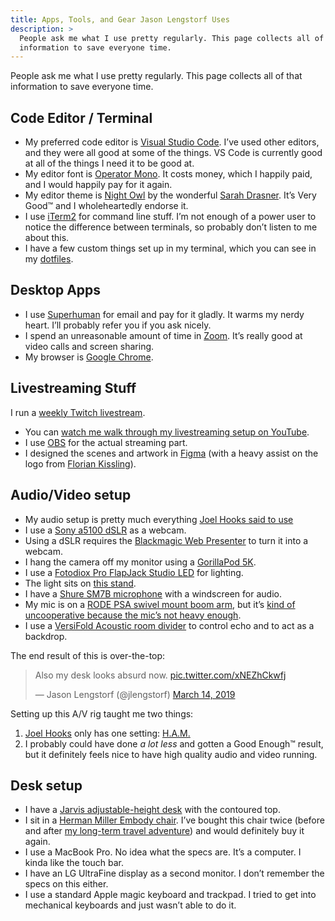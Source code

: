 ```yaml
---
title: Apps, Tools, and Gear Jason Lengstorf Uses
description: >
  People ask me what I use pretty regularly. This page collects all of that
  information to save everyone time.
---
```


People ask me what I use pretty regularly. This page collects all of that information to save everyone time.

## Code Editor / Terminal

* My preferred code editor is [Visual Studio Code](https://code.visualstudio.com/). I’ve used other editors, and they were all good at some of the things. VS Code is currently good at all of the things I need it to be good at.
* My editor font is [Operator Mono](http://www.typography.com/fonts/operator/overview/). It costs money, which I happily paid, and I would happily pay for it again.
* My editor theme is [Night Owl](https://marketplace.visualstudio.com/items?itemName=sdras.night-owl) by the wonderful [Sarah Drasner](https://sarahdrasnerdesign.com/). It’s Very Good™ and I wholeheartedly endorse it.
* I use [iTerm2](https://www.iterm2.com/) for command line stuff. I’m not enough of a power user to notice the difference between terminals, so probably don’t listen to me about this.
* I have a few custom things set up in my terminal, which you can see in my [dotfiles](https://github.com/jlengstorf/dotfiles).

## Desktop Apps

* I use [Superhuman](https://superhuman.com/) for email and pay for it gladly. It warms my nerdy heart. I’ll probably refer you if you ask nicely.
* I spend an unreasonable amount of time in [Zoom](https://zoom.us/). It’s really good at video calls and screen sharing.
* My browser is [Google Chrome](https://www.google.com/chrome/).

## Livestreaming Stuff

I run a [weekly Twitch livestream](https://twitch.tv/jlengstorf).

* You can [watch me walk through my livestreaming setup on YouTube](https://www.youtube.com/watch?v=VB4_mpLdmsg).
* I use [OBS](https://obsproject.com/) for the actual streaming part.
* I designed the scenes and artwork in [Figma](https://www.figma.com) (with a heavy assist on the logo from [Florian Kissling](https://twitter.com/fk)).

## Audio/Video setup

* My audio setup is pretty much everything [Joel Hooks said to use](https://joelhooks.com/dSLR-webcam-for-live-streaming)
* I use a [Sony a5100 dSLR](https://smile.amazon.com/dp/B00MHPAFAG/) as a webcam.
* Using a dSLR requires the [Blackmagic Web Presenter](https://smile.amazon.com/dp/B01N5YEI0O/) to turn it into a webcam.
* I hang the camera off my monitor using a [GorillaPod 5K](https://smile.amazon.com/dp/B074WG19MP/).
* I use a [Fotodiox Pro FlapJack Studio LED](https://smile.amazon.com/dp/B013TSPWXO/) for lighting.
* The light sits on [this stand](https://smile.amazon.com/dp/B001D2GQ8Y/).
* I have a [Shure SM7B microphone](https://www.shure.com/en-US/products/microphones/sm7b) with a windscreen for audio.
* My mic is on a [RODE PSA swivel mount boom arm](https://smile.amazon.com/dp/B001D7UYBO/), but it’s [kind of uncooperative because the mic’s not heavy enough](https://twitter.com/jlengstorf/status/1020445057294319617).
* I use a [VersiFold Acoustic room divider](https://www.versare.com/shop/versifold-acoustical-room-divider.html) to control echo and to act as a backdrop.

The end result of this is over-the-top:

<blockquote className="twitter-tweet" data-conversation="none" data-dnt="true"><p lang="en" dir="ltr">Also my desk looks absurd now. <a href="https://t.co/xNEZhCkwfj">pic.twitter.com/xNEZhCkwfj</a></p>&mdash; Jason Lengstorf (@jlengstorf) <a href="https://twitter.com/jlengstorf/status/1106304180937986070?ref_src=twsrc%5Etfw">March 14, 2019</a></blockquote>

Setting up this A/V rig taught me two things:

1. [Joel Hooks](https://twitter.com/jhooks) only has one setting: [H.A.M.](https://youtu.be/UtoHI0JEfDg?t=107)
2. I probably could have done _a lot less_ and gotten a Good Enough™ result, but it definitely feels nice to have high quality audio and video running.

## Desk setup

* I have a [Jarvis adjustable-height desk](https://www.fully.com/standing-desks/jarvis/jarvis-adjustable-height-desk-bamboo.html) with the contoured top.
* I sit in a [Herman Miller Embody chair](https://www.hermanmiller.com/products/seating/office-chairs/embody-chairs/). I’ve bought this chair twice (before and after [my long-term travel adventure](/two-years-in-airbnbs/)) and would definitely buy it again.
* I use a MacBook Pro. No idea what the specs are. It’s a computer. I kinda like the touch bar.
* I have an LG UltraFine display as a second monitor. I don’t remember the specs on this either.
* I use a standard Apple magic keyboard and trackpad. I tried to get into mechanical keyboards and just wasn’t able to do it.
